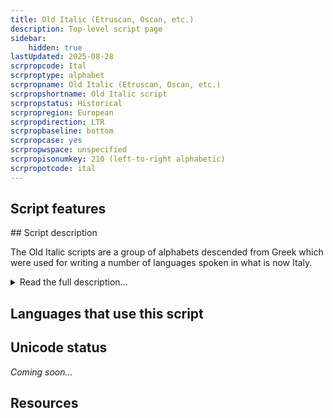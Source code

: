 ```yaml
---
title: Old Italic (Etruscan, Oscan, etc.)
description: Top-level script page
sidebar:
    hidden: true
lastUpdated: 2025-08-28
scrpropcode: Ital
scrproptype: alphabet
scrpropname: Old Italic (Etruscan, Oscan, etc.)
scrpropshortname: Old Italic script
scrpropstatus: Historical
scrpropregion: European
scrpropdirection: LTR
scrpropbaseline: bottom
scrpropcase: yes
scrpropwspace: unspecified
scrpropisonumkey: 210 (left-to-right alphabetic)
scrpropotcode: ital
---
```



## Script features

<ScriptInfo />
## Script description

The Old Italic scripts are a group of alphabets descended from Greek which were used for writing a number of languages spoken in what is now Italy.

<details>
<summary>Read the full description...</summary>The exact relationship of the Old Italic scripts to one another is uncertain. The most notable among them are Etruscan, Oscan, Faliscan, (ancient) Latin, Umbrian and Messapic. Scripts including the ancient Raetic, Venetic, Lepontic and Gallic scripts were previously termed the Alpine (or North Italic) scripts; these are now considered to belong to the Old Italic scripts.

The Runic and modern Latin scripts were based on the Old Italic alphabets.
</details>

## Languages that use this script

<WsList script='Ital' wsMax='5' />

## Unicode status

_Coming soon..._

## Resources

<ScriptResources detailSummary='seemore' />

